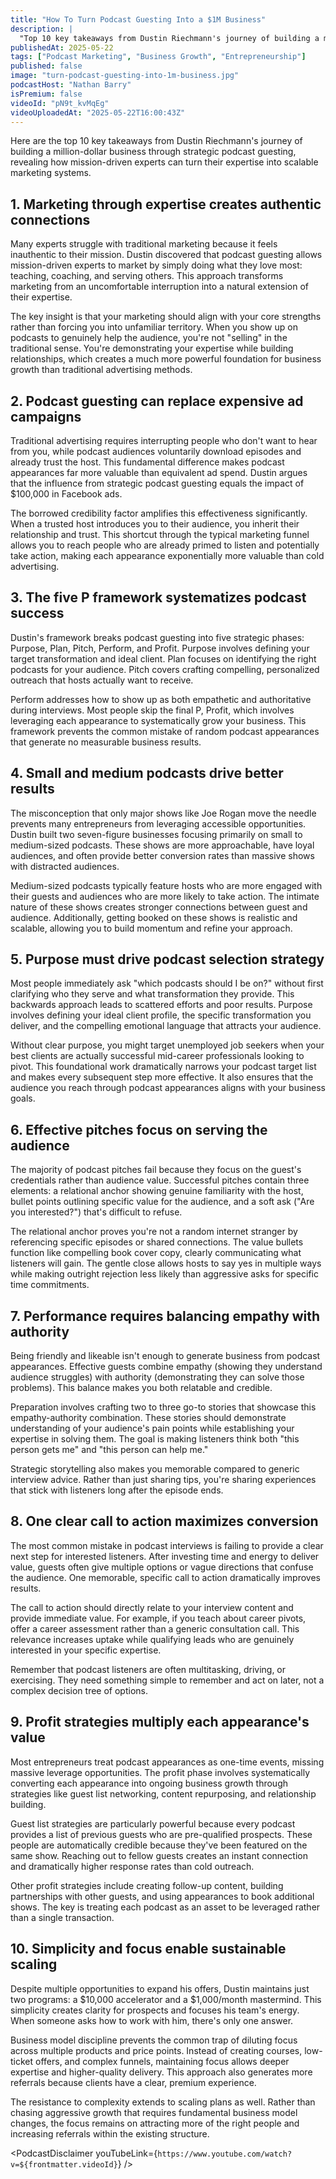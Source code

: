 ```yaml
---
title: "How To Turn Podcast Guesting Into a $1M Business"
description: |
  "Top 10 key takeaways from Dustin Riechmann's journey of building a million-dollar business through strategic podcast guesting, revealing how mission-driven experts can turn their expertise into scalable marketing systems."
publishedAt: 2025-05-22
tags: ["Podcast Marketing", "Business Growth", "Entrepreneurship"]
published: false
image: "turn-podcast-guesting-into-1m-business.jpg"
podcastHost: "Nathan Barry"
isPremium: false
videoId: "pN9t_kvMqEg"
videoUploadedAt: "2025-05-22T16:00:43Z"
---
```



<PodcastSummaryPageLayout frontmatter={frontmatter}>
Here are the top 10 key takeaways from Dustin Riechmann's journey of building a million-dollar business through strategic podcast guesting, revealing how mission-driven experts can turn their expertise into scalable marketing systems.

## 1. Marketing through expertise creates authentic connections

Many experts struggle with traditional marketing because it feels inauthentic to their mission. Dustin discovered that podcast guesting allows mission-driven experts to market by simply doing what they love most: teaching, coaching, and serving others. This approach transforms marketing from an uncomfortable interruption into a natural extension of their expertise.

The key insight is that your marketing should align with your core strengths rather than forcing you into unfamiliar territory. When you show up on podcasts to genuinely help the audience, you're not "selling" in the traditional sense. You're demonstrating your expertise while building relationships, which creates a much more powerful foundation for business growth than traditional advertising methods.

## 2. Podcast guesting can replace expensive ad campaigns

Traditional advertising requires interrupting people who don't want to hear from you, while podcast audiences voluntarily download episodes and already trust the host. This fundamental difference makes podcast appearances far more valuable than equivalent ad spend. Dustin argues that the influence from strategic podcast guesting equals the impact of $100,000 in Facebook ads.

The borrowed credibility factor amplifies this effectiveness significantly. When a trusted host introduces you to their audience, you inherit their relationship and trust. This shortcut through the typical marketing funnel allows you to reach people who are already primed to listen and potentially take action, making each appearance exponentially more valuable than cold advertising.

## 3. The five P framework systematizes podcast success

Dustin's framework breaks podcast guesting into five strategic phases: Purpose, Plan, Pitch, Perform, and Profit. Purpose involves defining your target transformation and ideal client. Plan focuses on identifying the right podcasts for your audience. Pitch covers crafting compelling, personalized outreach that hosts actually want to receive.

Perform addresses how to show up as both empathetic and authoritative during interviews. Most people skip the final P, Profit, which involves leveraging each appearance to systematically grow your business. This framework prevents the common mistake of random podcast appearances that generate no measurable business results.

## 4. Small and medium podcasts drive better results

The misconception that only major shows like Joe Rogan move the needle prevents many entrepreneurs from leveraging accessible opportunities. Dustin built two seven-figure businesses focusing primarily on small to medium-sized podcasts. These shows are more approachable, have loyal audiences, and often provide better conversion rates than massive shows with distracted audiences.

Medium-sized podcasts typically feature hosts who are more engaged with their guests and audiences who are more likely to take action. The intimate nature of these shows creates stronger connections between guest and audience. Additionally, getting booked on these shows is realistic and scalable, allowing you to build momentum and refine your approach.

## 5. Purpose must drive podcast selection strategy

Most people immediately ask "which podcasts should I be on?" without first clarifying who they serve and what transformation they provide. This backwards approach leads to scattered efforts and poor results. Purpose involves defining your ideal client profile, the specific transformation you deliver, and the compelling emotional language that attracts your audience.

Without clear purpose, you might target unemployed job seekers when your best clients are actually successful mid-career professionals looking to pivot. This foundational work dramatically narrows your podcast target list and makes every subsequent step more effective. It also ensures that the audience you reach through podcast appearances aligns with your business goals.

## 6. Effective pitches focus on serving the audience

The majority of podcast pitches fail because they focus on the guest's credentials rather than audience value. Successful pitches contain three elements: a relational anchor showing genuine familiarity with the host, bullet points outlining specific value for the audience, and a soft ask ("Are you interested?") that's difficult to refuse.

The relational anchor proves you're not a random internet stranger by referencing specific episodes or shared connections. The value bullets function like compelling book cover copy, clearly communicating what listeners will gain. The gentle close allows hosts to say yes in multiple ways while making outright rejection less likely than aggressive asks for specific time commitments.

## 7. Performance requires balancing empathy with authority

Being friendly and likeable isn't enough to generate business from podcast appearances. Effective guests combine empathy (showing they understand audience struggles) with authority (demonstrating they can solve those problems). This balance makes you both relatable and credible.

Preparation involves crafting two to three go-to stories that showcase this empathy-authority combination. These stories should demonstrate understanding of your audience's pain points while establishing your expertise in solving them. The goal is making listeners think both "this person gets me" and "this person can help me."

Strategic storytelling also makes you memorable compared to generic interview advice. Rather than just sharing tips, you're sharing experiences that stick with listeners long after the episode ends.

## 8. One clear call to action maximizes conversion

The most common mistake in podcast interviews is failing to provide a clear next step for interested listeners. After investing time and energy to deliver value, guests often give multiple options or vague directions that confuse the audience. One memorable, specific call to action dramatically improves results.

The call to action should directly relate to your interview content and provide immediate value. For example, if you teach about career pivots, offer a career assessment rather than a generic consultation call. This relevance increases uptake while qualifying leads who are genuinely interested in your specific expertise.

Remember that podcast listeners are often multitasking, driving, or exercising. They need something simple to remember and act on later, not a complex decision tree of options.

## 9. Profit strategies multiply each appearance's value

Most entrepreneurs treat podcast appearances as one-time events, missing massive leverage opportunities. The profit phase involves systematically converting each appearance into ongoing business growth through strategies like guest list networking, content repurposing, and relationship building.

Guest list strategies are particularly powerful because every podcast provides a list of previous guests who are pre-qualified prospects. These people are automatically credible because they've been featured on the same show. Reaching out to fellow guests creates an instant connection and dramatically higher response rates than cold outreach.

Other profit strategies include creating follow-up content, building partnerships with other guests, and using appearances to book additional shows. The key is treating each podcast as an asset to be leveraged rather than a single transaction.

## 10. Simplicity and focus enable sustainable scaling

Despite multiple opportunities to expand his offers, Dustin maintains just two programs: a $10,000 accelerator and a $1,000/month mastermind. This simplicity creates clarity for prospects and focuses his team's energy. When someone asks how to work with him, there's only one answer.

Business model discipline prevents the common trap of diluting focus across multiple products and price points. Instead of creating courses, low-ticket offers, and complex funnels, maintaining focus allows deeper expertise and higher-quality delivery. This approach also generates more referrals because clients have a clear, premium experience.

The resistance to complexity extends to scaling plans as well. Rather than chasing aggressive growth that requires fundamental business model changes, the focus remains on attracting more of the right people and increasing referrals within the existing structure.

<PodcastDisclaimer
  youTubeLink={`https://www.youtube.com/watch?v=${frontmatter.videoId}`}
/>

</PodcastSummaryPageLayout>
